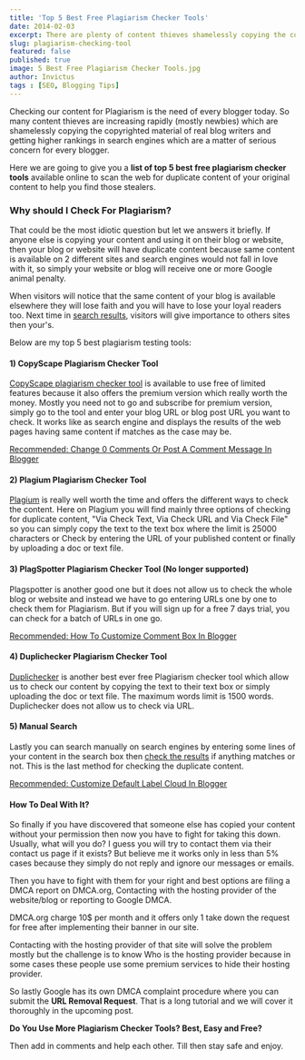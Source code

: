 ```yaml
---
title: 'Top 5 Best Free Plagiarism Checker Tools'
date: 2014-02-03
excerpt: There are plenty of content thieves shamelessly copying the copyrighted material of real blog and getting higher rankings, which is a matter of serious concern. Verify if your contents are safe with these free plagiarism testing tools.  
slug: plagiarism-checking-tool
featured: false
published: true
image: 5 Best Free Plagiarism Checker Tools.jpg
author: Invictus
tags : [SEO, Blogging Tips]
---
```


Checking our content for Plagiarism is the need of every blogger today. So many content thieves are increasing rapidly (mostly newbies) which are shamelessly copying the copyrighted material of real blog writers and getting higher rankings in search engines which are a matter of serious concern for every blogger. 

Here we are going to give you a **list of top 5 best free plagiarism checker tools** available online to scan the web for duplicate content of your original content to help you find those stealers.  
  


### Why should I Check For Plagiarism?

That could be the most idiotic question but let we answers it briefly. If anyone else is copying your content and using it on their blog or website, then your blog or website will have duplicate content because same content is available on 2 different sites and search engines would not fall in love with it, so simply your website or blog will receive one or more Google animal penalty. 

When visitors will notice that the same content of your blog is available elsewhere they will lose faith and you will have to lose your loyal readers too. Next time in [search results](https://www.twistblogg.com/2014/02/top-5-free-seo-testing-tools.html), visitors will give importance to others sites then your's.

Below are my top 5 best plagiarism testing tools:   

#### 1) CopyScape Plagiarism Checker Tool

<a rel="nofollow noopener noreferrer" target="_blank" href="https://www.copyscape.com/">CopyScape plagiarism checker tool</a> is available to use free of limited features because it also offers the premium version which really worth the money. Mostly you need not to go and subscribe for premium version, simply go to the tool and enter your blog URL or blog post URL you want to check. It works like as search engine and displays the results of the web pages having same content if matches as the case may be.

  
[Recommended: Change 0 Comments Or Post A Comment Message In Blogger](https://www.twistblogg.com/2015/03/change-0-comments-post-comment-message-blogger.html)  
  

#### 2) Plagium Plagiarism Checker Tool 

<a rel="nofollow noopener noreferrer" target="_blank" href="https://www.plagium.com/">Plagium</a> is really well worth the time and offers the different ways to check the content. Here on Plagium you will find mainly three options of checking for duplicate content, "Via Check Text, Via Check URL and Via Check File" so you can simply copy the text to the text box where the limit is 25000 characters or Check by entering the URL of your published content or finally by uploading a doc or text file.

  

#### 3) PlagSpotter Plagiarism Checker Tool (No longer supported)

Plagspotter is another good one but it does not allow us to check the whole blog or website and instead we have to go entering URLs one by one to check them for Plagiarism. But if you will sign up for a free 7 days trial, you can check for a batch of URLs in one go.

  
[Recommended: How To Customize Comment Box In Blogger](https://www.twistblogg.com/2018/08/how-to-customize-comment-box-in-blogger.html)  
  

#### 4) Duplichecker Plagiarism Checker Tool

<a rel="nofollow noopener noreferrer" target="_blank" href="https://www.duplichecker.com/">Duplichecker</a> is another best ever free Plagiarism checker tool which allow us to check our content by copying the text to their text box or simply uploading the doc or text file. The maximum words limit is 1500 words. Duplichecker does not allow us to check via URL.

  

#### 5) Manual Search

Lastly you can search manually on search engines by entering some lines of your content in the search box then [check the results](https://www.twistblogg.com/2014/03/seo-top-5-link-building-methods.html) if anything matches or not. This is the last method for checking the duplicate content.

  
[Recommended: Customize Default Label Cloud In Blogger](https://www.twistblogg.com/2018/09/customize-default-label-cloud-in-blogger.html)  
  

#### How To Deal With It?

So finally if you have discovered that someone else has copied your content without your permission then now you have to fight for taking this down. Usually, what will you do? I guess you will try to contact them via their contact us page if it exists? But believe me it works only in less than 5% cases because they simply do not reply and ignore our messages or emails. 

Then you have to fight with them for your right and best options are filing a DMCA report on DMCA.org, Contacting with the hosting provider of the website/blog or reporting to Google DMCA. 

DMCA.org charge 10$ per month and it offers only 1 take down the request for free after implementing their banner in our site. 

Contacting with the hosting provider of that site will solve the problem mostly but the challenge is to know Who is the hosting provider because in some cases these people use some premium services to hide their hosting provider. 

So lastly Google has its own DMCA complaint procedure where you can submit the **URL Removal Request**. That is a long tutorial and we will cover it thoroughly in the upcoming post.  
  

**Do You Use More Plagiarism Checker Tools? Best, Easy and Free?**  

Then add in comments and help each other. Till then stay safe and enjoy.